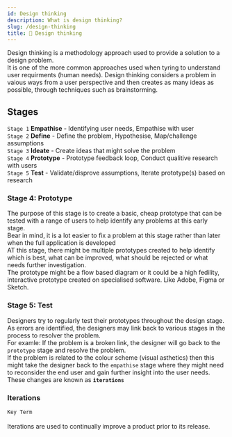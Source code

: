 ```yaml
---
id: Design thinking
description: What is design thinking?
slug: /design-thinking
title: 🎨 Design thinking
---
```


Design thinking is a methodology approach used to provide a solution to a design problem.  <br />
It is one of the more common approaches used when tyring to understand user requirments (human needs). Design thinking considers a problem in vaious ways from a user perspective and then creates as many ideas as possible, through techniques such as brainstorming. 

## Stages

`Stage 1` **Empathise** - Identifying user needs, Empathise with user <br />
`Stage 2` **Define** - Define the problem, Hypothesise, Map/challenge assumptions <br />
`Stage 3` **Ideate** - Create ideas that might solve the problem <br />
`Stage 4` **Prototype** - Prototype feedback loop, Conduct qualitive research with users <br />
`Stage 5` **Test** - Validate/disprove assumptions, Iterate prototype(s) based on research <br />

### Stage 4: Prototype
The purpose of this stage is to create a basic, cheap prototype that can be tested with a range of users to help identify any problems at this early stage.  <br />
Bear in mind, it is a lot easier to fix a problem at this stage rather than later when the full application is developed <br />
AT this stage, there might be multiple prototypes created to help identify which is best, what can be improved, what should be rejected or what needs further investigation. <br />
The prototype might be a flow based diagram or it could be a high fedility, interactive prototype created on specialised software. Like Adobe, Figma or Sketch. <br />


### Stage 5: Test
Designers try to regularly test their prototypes throughout the design stage. As errors are identified, the designers may link back to various stages in the process to resolver the problem. <br />
For examle: If the problem is a broken link, the designer will go back to the `prototype` stage and resolve the problem.  <br />
If the problem is related to the colour scheme (visual asthetics) then this might take the designer back to the `empathise` stage where they might need to reconsider the end user and gain further insight into the user needs. <br />
These changes are known as **`iterations`**

### Iterations
<code className="pinknumbercode">Key Term</code> <br />
<br />
Iterations are used to continually improve a product prior to its release.

